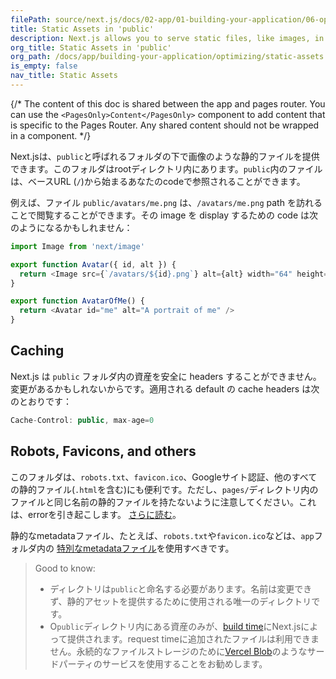 ```yaml
---
filePath: source/next.js/docs/02-app/01-building-your-application/06-optimizing/11-static-assets.mdx
title: Static Assets in 'public'
description: Next.js allows you to serve static files, like images, in the public directory. You can learn how it works here.
org_title: Static Assets in 'public'
org_path: /docs/app/building-your-application/optimizing/static-assets
is_empty: false
nav_title: Static Assets
---
```


{/* The content of this doc is shared between the app and pages router. You can use the `<PagesOnly>Content</PagesOnly>` component to add content that is specific to the Pages Router. Any shared content should not be wrapped in a component. */}

Next.jsは、`public`と呼ばれるフォルダの下で画像のような静的ファイルを提供できます。このフォルダはrootディレクトリ内にあります。`public`内のファイルは、ベースURL (`/`)から始まるあなたのcodeで参照されることができます。

例えば、ファイル `public/avatars/me.png` は、`/avatars/me.png` path を訪れることで閲覧することができます。その image を display するための code は次のようになるかもしれません：

```jsx:avatar.js
import Image from 'next/image'

export function Avatar({ id, alt }) {
  return <Image src={`/avatars/${id}.png`} alt={alt} width="64" height="64" />
}

export function AvatarOfMe() {
  return <Avatar id="me" alt="A portrait of me" />
}
```

## Caching

 Next.js は `public` フォルダ内の資産を安全に headers することができません。変更があるかもしれないからです。適用される default の cache headers は次のとおりです：

```jsx
Cache-Control: public, max-age=0
```

## Robots, Favicons, and others

<PagesOnly>

このフォルダは、`robots.txt`、`favicon.ico`、Googleサイト認証、他のすべての静的ファイル(`.html`を含む)にも便利です。ただし、`pages/`ディレクトリ内のファイルと同じ名前の静的ファイルを持たないように注意してください。これは、errorを引き起こします。 [さらに読む](/docs/messages/conflicting-public-file-page)。

</PagesOnly>

<AppOnly>

静的なmetadataファイル、たとえば、`robots.txt`や`favicon.ico`などは、`app`フォルダ内の [特別なmetadataファイル](/ja/javascript/next.js/v14/02-app/02-api-reference/02-file-conventions/01-metadata)を使用すべきです。

</AppOnly>

> Good to know:
>
> - ディレクトリは`public`と命名する必要があります。名前は変更できず、静的アセットを提供するために使用される唯一のディレクトリです。
> - O`public`ディレクトリ内にある資産のみが、[build time](/ja/javascript/next.js/v14/02-app/02-api-reference/08-next-cli#build)にNext.jsによって提供されます。request timeに追加されたファイルは利用できません。永続的なファイルストレージのために[Vercel Blob](https://vercel.com/docs/storage/vercel-blob?utm_source=next-site&utm_medium=docs&utm_campaign=next-website)のようなサードパーティのサービスを使用することをお勧めします。
